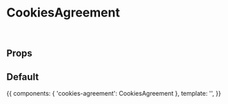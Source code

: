

<Meta title="CookiesAgreement" component={CookiesAgreement} decorators={[withA11y]} />

# CookiesAgreement

<br />

## Props

<Props of={CookiesAgreement} />

## Default

<Preview>
    <Story name="Default" height="200px">
        {{
            components: { 'cookies-agreement': CookiesAgreement },
            template: '<cookies-agreement :reveal-timeout="0"></cookies-agreement>',
        }}
    </Story>
</Preview>
